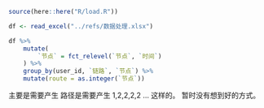```r
source(here::here("R/load.R"))
```

```r
df <- read_excel("../refs/数据处理.xlsx")
```

```r
df %>% 
    mutate(
        `节点` = fct_relevel(`节点`, `时间`)
    ) %>% 
    group_by(user_id, `链路`, `节点`) %>% 
    mutate(route = as.integer(`节点`))
```

主要是需要产生 路径是需要产生 1,2,2,2,2 ... 这样的。
暂时没有想到好的方式。